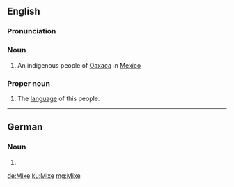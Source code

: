 {{also|mixe|mixé}}
==English==

===Pronunciation===
{{rfp|lang=en}}

===Noun===
{{en-plural noun}}
{{wikipedia}}
# An indigenous people of [[Oaxaca]] in [[Mexico]]

===Proper noun===
{{en-proper noun}}

# The [[language]] of this people.

----

==German==

===Noun===
{{head|de|noun form}}

# {{plural of|Mix|lang=de}}

[[de:Mixe]]
[[ku:Mixe]]
[[mg:Mixe]]